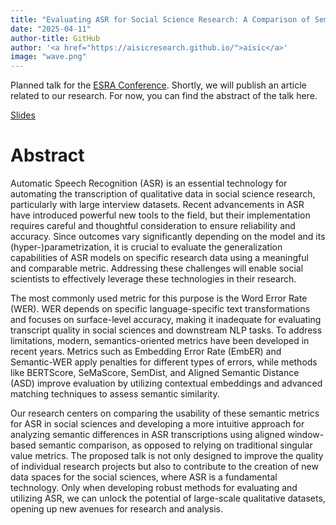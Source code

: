 ```yaml
---
title: "Evaluating ASR for Social Science Research: A Comparison of Semantic Metrics"
date: "2025-04-11"
author-title: GitHub
author: '<a href="https://aisicresearch.github.io/">aisic</a>'
image: "wave.png"
---
```


Planned talk for the [ESRA Conference](https://www.europeansurveyresearch.org/conf2025/prog.php?sess=99#326). Shortly, we will publish an article related to our research. For now, you can find the abstract of the talk here.

[Slides](/static/files/esra_asr.pdf)

# Abstract

Automatic Speech Recognition (ASR) is an essential technology for automating the transcription of qualitative data in social science research, particularly with large interview datasets. Recent advancements in ASR have introduced powerful new tools to the field, but their implementation requires careful and thoughtful consideration to ensure reliability and accuracy. Since outcomes vary significantly depending on the model and its (hyper-)parametrization, it is crucial to evaluate the generalization capabilities of ASR models on specific research data using a meaningful and comparable metric. Addressing these challenges will enable social scientists to effectively leverage these technologies in their research.

The most commonly used metric for this purpose is the Word Error Rate (WER). WER depends on specific language-specific text transformations and focuses on surface-level accuracy, making it inadequate for evaluating transcript quality in social sciences and downstream NLP tasks. To address limitations, modern, semantics-oriented metrics have been developed in recent years. Metrics such as Embedding Error Rate (EmbER) and Semantic-WER apply penalties for different types of errors, while methods like BERTScore, SeMaScore, SemDist, and Aligned Semantic Distance (ASD) improve evaluation by utilizing contextual embeddings and advanced matching techniques to assess semantic similarity.

Our research centers on comparing the usability of these semantic metrics for ASR in social sciences and developing a more intuitive approach for analyzing semantic differences in ASR transcriptions using aligned window-based semantic comparison, as opposed to relying on traditional singular value metrics. The proposed talk is not only designed to improve the quality of individual research projects but also to contribute to the creation of new data spaces for the social sciences, where ASR is a fundamental technology. Only when developing robust methods for evaluating and utilizing ASR, we can unlock the potential of large-scale qualitative datasets, opening up new avenues for research and analysis.

